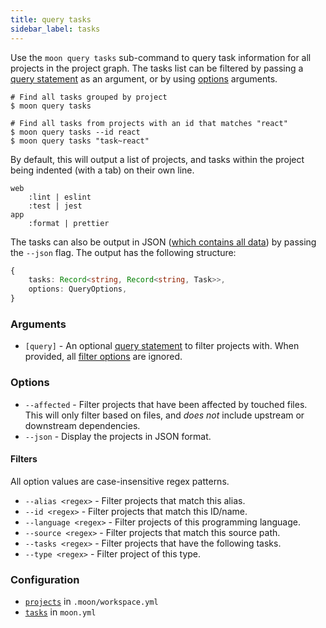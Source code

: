 ```yaml
---
title: query tasks
sidebar_label: tasks
---
```



Use the `moon query tasks` sub-command to query task information for all projects in the project
graph. The tasks list can be filtered by passing a [query statement](../../concepts/query-lang) as
an argument, or by using [options](#options) arguments.

```shell
# Find all tasks grouped by project
$ moon query tasks

# Find all tasks from projects with an id that matches "react"
$ moon query tasks --id react
$ moon query tasks "task~react"
```

By default, this will output a list of projects, and tasks within the project being indented (with a
tab) on their own line.

```
web
	:lint | eslint
	:test | jest
app
	:format | prettier
```

The tasks can also be output in JSON ([which contains all data](/api/types/interface/Task)) by
passing the `--json` flag. The output has the following structure:

```ts
{
	tasks: Record<string, Record<string, Task>>,
	options: QueryOptions,
}
```

### Arguments

- `[query]` - An optional [query statement](../../concepts/query-lang) to filter projects with. When
  provided, all [filter options](#filters) are ignored. <VersionLabel version="1.4.0" />

### Options

- `--affected` - Filter projects that have been affected by touched files. This will only filter
  based on files, and _does not_ include upstream or downstream dependencies.
- `--json` - Display the projects in JSON format.

#### Filters

All option values are case-insensitive regex patterns.

- `--alias <regex>` - Filter projects that match this alias.
- `--id <regex>` - Filter projects that match this ID/name.
- `--language <regex>` - Filter projects of this programming language.
- `--source <regex>` - Filter projects that match this source path.
- `--tasks <regex>` - Filter projects that have the following tasks.
- `--type <regex>` - Filter project of this type.

### Configuration

- [`projects`](../../config/workspace#projects) in `.moon/workspace.yml`
- [`tasks`](../../config/project#tasks) in `moon.yml`
